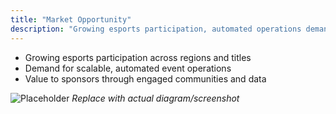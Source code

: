 ```yaml
---
title: "Market Opportunity"
description: "Growing esports participation, automated operations demand, and sponsor value."
---
```


- Growing esports participation across regions and titles
- Demand for scalable, automated event operations
- Value to sponsors through engaged communities and data

![Placeholder](/images/screenshots/market-opportunity.png)
*Replace with actual diagram/screenshot*

